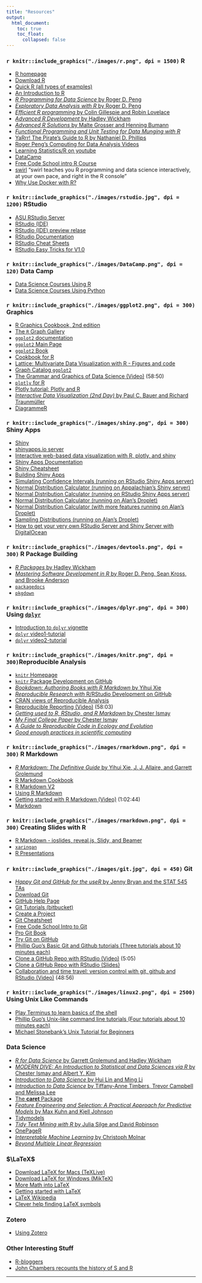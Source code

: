 ```yaml
---
title: "Resources"
output: 
  html_document:
    toc: true
    toc_float:
      collapsed: false
---
```



### `r knitr::include_graphics("./images/r.png", dpi = 1500)` R
* [R homepage](http://www.r-project.org/)
* [Download R](http://cran.r-project.org/)
* [Quick R (all types of examples)](http://www.statmethods.net/index.html)
* [An Introduction to R](http://cran.r-project.org/doc/manuals/r-release/R-intro.html)
* [*R Programming for Data Science* by Roger D. Peng](https://bookdown.org/rdpeng/rprogdatascience/)
* [*Exploratory Data Analysis with R* by Roger D. Peng](https://bookdown.org/rdpeng/exdata/)
* [*Efficient R programming* by Colin Gillespie
and Robin Lovelace](https://bookdown.org/csgillespie/efficientR/)
* [*Advanced R Development* by Hadley Wickham](http://adv-r.had.co.nz/)
* [*Advanced R Solutions* by Malte Grosser and Henning Bumann](https://bookdown.org/Tazinho/Advanced-R-Solutions/)
* [_Functional Programming and Unit Testing for Data Munging with R_](http://www.brodrigues.co/fput/)
* [YaRrr! The Pirate's Guide to R by Nathaniel D. Phillips](http://nathanieldphillips.com/thepiratesguidetor/)
* [Roger Peng's Computing for Data Analysis Videos](http://bit.ly/UC5UDc)
* [Learning Statistics/R on youtube](http://flavioazevedo.com/stats-and-r-blog/2016/9/13/learning-r-on-youtube)
* [DataCamp](https://www.datacamp.com/home)
* [Free Code School intro R Course](https://www.codeschool.com/courses/try-r)
* [swirl](http://swirlstats.com) "swirl teaches you R programming and data science interactively, at your own pace, and right in the R console"
* [Why Use Docker with R?](https://www.opencpu.org/posts/opencpu-with-docker/)

### `r knitr::include_graphics("./images/rstudio.jpg", dpi = 1200)` RStudio
* [ASU RStudio Server](https://mathr.math.appstate.edu/)
* [RStudio (IDE)](http://rstudio.org/)
* [RStudio (IDE) preview relase](https://www.rstudio.com/ide/download/preview)
* [RStudio Documentation](https://support.rstudio.com/hc/en-us/categories/200035113-Documentation)
* [RStudio Cheat Sheets](https://www.rstudio.com/resources/cheatsheets/)
* [RStudio Easy Tricks for V1.0](https://www.rstudio.com/rviews/2016/11/11/easy-tricks-you-mightve-missed/)


### `r knitr::include_graphics("./images/DataCamp.png", dpi = 120)` Data Camp
* [Data Science Courses Using R](https://www.datacamp.com/courses/tech:r)
* [Data Science Courses Using Python](https://www.datacamp.com/courses/tech:python)


### `r knitr::include_graphics("./images/ggplot2.png", dpi = 300)` Graphics

* [R Graphics Cookbook, 2nd edition](https://r-graphics.org/)
* [The `R` Graph Gallery](http://www.r-graph-gallery.com/)
* [`ggplot2` documentation](http://docs.ggplot2.org/current/)
* [`ggplot2` Main Page](http://ggplot2.org/)
* [`ggplot2` Book](http://ggplot2.org/book/)
* [Cookbook for R](http://www.cookbook-r.com/Graphs/)
* [Lattice: Multivariate Data Visualization with R - Figures and code](http://lmdvr.r-forge.r-project.org/figures/figures.html)
* [Graph Catalog `ggplot2`](http://shinyapps.stat.ubc.ca/r-graph-catalog/)
* [The Grammar and Graphics of Data Science (Video)](https://www.rstudio.com/resources/webinars/the-grammar-and-graphics-of-data-science/) (58:50)
* [`plotly` for R](https://cpsievert.github.io/plotly_book/)
* [Plotly tutorial: Plotly and R](https://www.datacamp.com/community/open-courses/plotly-tutorial-plotly-and-r)
* [*Interactive Data Visualization (2nd Day)* by
Paul C. Bauer and Richard Traunmüller](https://bookdown.org/paulcbauer/idv2/)
* [DiagrammeR](http://rich-iannone.github.io/DiagrammeR/)


### `r knitr::include_graphics("./images/shiny.png", dpi = 300)` Shiny Apps


* [Shiny](http://shiny.rstudio.com/)
* [shinyapps.io server](https://shinyapps.io)
* [Interactive web-based data visualization with R, plotly, and shiny](https://plotly-r.com/)
* [Shiny Apps Documentation](http://docs.rstudio.com/shinyapps.io/)
* [Shiny Cheatsheet](https://www.rstudio.com/resources/cheatsheets/)
* [Building Shiny Apps](http://stat545.com/shiny01_activity.html)
* [Simulating Confidence Intervals (running on RStudio Shiny Apps server)](https://alanarnholt.shinyapps.io/CISIMG)
* [Normal Distribution Calculator (running on Appalachian's Shiny server)](https://mathr.math.appstate.edu/shiny/NormApp3/)
* [Normal Distribution Calculator (running on RStudio Shiny Apps server)](https://alanarnholt.shinyapps.io/norm_area2/)
* [Normal Distribution Calculator (running on Alan's Droplet)](http://alanarnholt.com/shiny/NormalApp/)
* [Normal Distribution Calculator (with more features running on Alan's Droplet)](http://alanarnholt.com/shiny/NormApp3/)
* [Sampling Distributions (running on Alan's Droplet)](http://alanarnholt.com/shiny/SamplingDist/)
* [How to get your very own RStudio Server and Shiny Server with DigitalOcean](http://deanattali.com/2015/05/09/setup-rstudio-shiny-server-digital-ocean/)

### `r knitr::include_graphics("./images/devtools.png", dpi = 300)` R Package Building

* [_R Packages_ by Hadley Wickham](http://r-pkgs.had.co.nz/)
* [*Mastering Software Development in R* by Roger D. Peng, Sean Kross, and Brooke Anderson](https://bookdown.org/rdpeng/RProgDA/)
* [`packagedocs`](http://hafen.github.io/packagedocs/)
* [`pkgdown`](https://hadley.github.io/pkgdown/)



### `r knitr::include_graphics("./images/dplyr.png", dpi = 300)` Using [`dplyr`](https://cran.r-project.org/web/packages/dplyr/index.html)

* [Introduction to `dplyr` vignette](https://cran.r-project.org/web/packages/dplyr/vignettes/dplyr.html)
* [`dplyr` video1-tutorial](http://www.dataschool.io/dplyr-tutorial-for-faster-data-manipulation-in-r/)
* [`dplyr` video2-tutorial](http://www.dataschool.io/dplyr-tutorial-part-2/)


### `r knitr::include_graphics("./images/knitr.png", dpi = 300)`Reproducible Analysis

* [`knitr` Homepage](http://yihui.name/knitr/)
* [`knitr` Package Development on GitHub](https://github.com/yihui/knitr)
* [*Bookdown: Authoring Books with R Markdown* by Yihui Xie](https://bookdown.org/yihui/bookdown/)
* [*Reproducible Research with* R/RStudio Development on GitHub](https://github.com/christophergandrud/Rep-Res-Book)
* [CRAN views of Reproducible Analysis](http://cran.r-project.org/web/views/ReproducibleResearch.html)
* [Reproducible Reporting (Video)](https://www.rstudio.com/resources/webinars/reproducible-reporting/) (58:03)
* [*Getting used to R, RStudio, and R Markdown* by Chester Ismay](https://ismayc.github.io/rbasics-book/)
* [*My Final College Paper* by Chester Ismay](https://ismayc.github.io/thesisdown_book/index.html)
* [*A Guide to Reproducible Code in Ecology and Evolution*](http://www.britishecologicalsociety.org/wp-content/uploads/2017/12/guide-to-reproducible-code.pdf)
* [*Good enough practices in scientific computing*](http://journals.plos.org/ploscompbiol/article?id=10.1371/journal.pcbi.1005510)


### `r knitr::include_graphics("./images/rmarkdown.png", dpi = 300)` R Markdown
* [*R Markdown: The Definitive Guide* by Yihui Xie, J. J. Allaire, and Garrett Grolemund](https://bookdown.org/yihui/rmarkdown/)
* [R Markdown Cookbook](https://bookdown.org/yihui/rmarkdown-cookbook/)
* [R Markdown V2](http://rmarkdown.rstudio.com)
* [Using R Markdown](https://support.rstudio.com/hc/en-us/sections/200149716-R-Markdown)
* [Getting started with R Markdown (Video)](https://www.rstudio.com/resources/webinars/getting-started-with-r-markdown/) (1:02:44)
* [Markdown](http://daringfireball.net/projects/markdown/)
  

### `r knitr::include_graphics("./images/rmarkdown.png", dpi = 300)` Creating Slides with R
* [R Markdown - ioslides, reveal.js, Slidy, and Beamer](http://rmarkdown.rstudio.com/ioslides_presentation_format.html#overview)
* [`xaringan`](https://github.com/yihui/xaringan)
* [R Presentations](https://support.rstudio.com/hc/en-us/sections/200130218-R-Presentations)


### `r knitr::include_graphics("./images/git.jpg", dpi = 450)` Git
* [*Happy Git and GitHub for the useR* by Jenny Bryan and the STAT 545 TAs](http://happygitwithr.com/)
* [Download Git](http://git-scm.com)
* [GitHub Help Page](https://help.github.com/)
* [Git Tutorials (bitbucket)](https://www.atlassian.com/git/tutorial)
* [Create a Project](http://gitimmersion.com/lab_03.html)
* [Git Cheatsheet](http://www.ndpsoftware.com/git-cheatsheet.html)
* [Free Code School Intro to Git](https://www.codeschool.com/courses/try-git)
* [Pro Git Book](http://git-scm.com/book)
* [Try Git on GitHub](http://try.github.io/levels/1/challenges/1)
* [Phillip Guo's Basic Git and Github tutorials (Three tutorials about 10 minutes each)](http://www.pgbovine.net/git-tutorial.htm)
* [Clone a GitHub Repo with RStudio (Video)](https://www.youtube.com/watch?v=YxZ8J2rqhEM) (5:05)
* [Clone a GitHub Repo with RStudio (Slides)](https://github.com/alanarnholt/Homework-Examples/blob/master/Slides/ForkCloneRStudio.pdf)
* [Collaboration and time travel: version control with git, github and RStudio (Video)](https://www.rstudio.com/resources/webinars/collaboration-and-time-travel-version-control-with-git-github-and-rstudio/) (48:56)

### `r knitr::include_graphics("./images/linux2.png", dpi = 2500)` Using Unix Like Commands
* [Play Terminus to learn basics of the shell](http://web.mit.edu/mprat/Public/web/Terminus/Web/main.html)
* [Phillip Guo's Unix-like command line tutorials (Four tutorials about 10 minutes each)](http://www.pgbovine.net/command-line-tutorial.htm)
* [Michael Stonebank's Unix Tutorial for Beginners](http://www.ee.surrey.ac.uk/Teaching/Unix/)

### Data Science
* [*R for Data Science* by Garrett Grolemund and
Hadley Wickham](http://r4ds.had.co.nz/)
* [*MODERN DIVE: An Introduction to Statistical and Data Sciences via R* by Chester Ismay and Albert Y. Kim](https://moderndive.com/)
* [*Introduction to Data Science* by Hui Lin and Ming Li](https://scientistcafe.com/ids/)
* [*Introduction to Data Science* by Tiffany-Anne Timbers, Trevor Campbell and
Melissa Lee](https://ubc-dsci.github.io/introduction-to-datascience/)
* [The **caret** Package](http://topepo.github.io/caret/index.html)
* [*Feature Engineering and Selection: A Practical Approach for Predictive Models* by Max Kuhn and Kjell Johnson](http://www.feat.engineering/)
* [Tidymodels](https://www.tidymodels.org/)
* [*Tidy Text Mining with R* by Julia Silge and David Robinson](http://tidytextmining.com/)
* [OnePageR](http://togaware.com/onepager/)
* [*Interpretable Machine Learning* by Christoph Molnar](https://christophm.github.io/interpretable-ml-book/)
* [*Beyond Multiple Linear Regression*](https://bookdown.org/roback/bookdown-BeyondMLR/)


### $\LaTeX$  

* [Download LaTeX for Macs (TeXLive)](http://tug.org/mactex/)
* [Download LaTeX for Windows (MikTeX)](http://miktex.org/)
* [More Math into LaTeX](http://www.ctan.org/pkg/math-into-latex-4)
* [Getting started with LaTeX](http://www.tug.org/begin.html)
* [LaTeX Wikipedia](http://en.wikipedia.org/wiki/LaTeX) 
* [Clever help finding LaTeX symbols](http://detexify.kirelabs.org/classify.html)

### Zotero

* [Using Zotero](https://stat-ata-asu.github.io/STT2810HonorsClassRepo/RMarkdown/ZoteroInClass.html)

### Other Interesting Stuff
* [R-bloggers](http://r-bloggers.com)
* [John Chambers recounts the history of S and R](http://blog.revolutionanalytics.com/2014/01/john-chambers-recounts-the-history-of-s-and-r.html)

* * *





